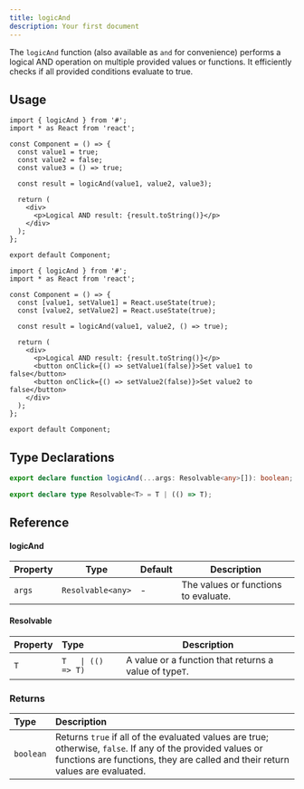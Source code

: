 ```yaml
---
title: logicAnd
description: Your first document
---
```


The `logicAnd` function (also available as `and` for convenience) performs a logical AND operation on multiple provided values or functions. It efficiently checks if all provided conditions evaluate to true.

## Usage

```tsx
import { logicAnd } from '#';
import * as React from 'react';

const Component = () => {
  const value1 = true;
  const value2 = false;
  const value3 = () => true;

  const result = logicAnd(value1, value2, value3);

  return (
    <div>
      <p>Logical AND result: {result.toString()}</p>
    </div>
  );
};

export default Component;
```

```tsx
import { logicAnd } from '#';
import * as React from 'react';

const Component = () => {
  const [value1, setValue1] = React.useState(true);
  const [value2, setValue2] = React.useState(true);

  const result = logicAnd(value1, value2, () => true);

  return (
    <div>
      <p>Logical AND result: {result.toString()}</p>
      <button onClick={() => setValue1(false)}>Set value1 to false</button>
      <button onClick={() => setValue2(false)}>Set value2 to false</button>
    </div>
  );
};

export default Component;
```

## Type Declarations

```typescript
export declare function logicAnd(...args: Resolvable<any>[]): boolean;

export declare type Resolvable<T> = T | (() => T);
```

## Reference

#### logicAnd

| Property | Type              | Default | Description                          |
| -------- | ----------------- | ------- | ------------------------------------ |
| `args`   | `Resolvable<any>` | -       | The values or functions to evaluate. |

#### Resolvable

| Property | Type               | Description                                            |
| :------- | :----------------- | ------------------------------------------------------ |
| `T`      | `T   \| (() => T)` | A value or a function that returns a value of type`T`. |

### Returns

| Type      | Description                                                                                                                                                                                  |
| :-------- | :------------------------------------------------------------------------------------------------------------------------------------------------------------------------------------------- |
| `boolean` | Returns `true` if all of the evaluated values are true; otherwise, `false`. If any of the provided values or functions are functions, they are called and their return values are evaluated. |


